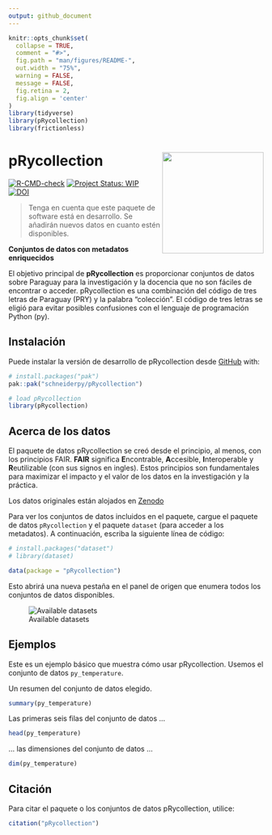 ```yaml
---
output: github_document
---
```


<!-- README.md is generated from README.Rmd. Please edit that file -->

```r
knitr::opts_chunk$set(
  collapse = TRUE,
  comment = "#>",
  fig.path = "man/figures/README-",
  out.width = "75%",
  warning = FALSE,
  message = FALSE,
  fig.retina = 2,
  fig.align = 'center'
)
library(tidyverse)
library(pRycollection)
library(frictionless)
```

# pRycollection <img src='man/figures/logo.png' align="right" height="150" style="float:right; height:200px;"/>

<!-- badges: start -->
[![R-CMD-check](https://github.com/schneiderpy/pRycollection/actions/workflows/R-CMD-check.yml/badge.svg)](https://github.com/schneiderpy/pRycollection/actions/workflows/R-CMD-check.yml)
[![Project Status: WIP](https://www.repostatus.org/badges/latest/wip.svg)](https://www.repostatus.org/#wip)
[![DOI](https://zenodo.org/badge/DOI/10.5281/zenodo.16744968.svg)](https://doi.org/10.5281/zenodo.16744968)

<!-- badges: end -->

> Tenga en cuenta que este paquete de software está en desarrollo.
Se añadirán nuevos datos en cuanto estén disponibles.


**Conjuntos de datos con metadatos enriquecidos**

El objetivo principal de **pRycollection** es proporcionar conjuntos de
datos sobre Paraguay para la investigación y la docencia que no son
fáciles de encontrar o acceder. pRycollection es una combinación del
código de tres letras de Paraguay (PRY) y la palabra "colección". El
código de tres letras se eligió para evitar posibles confusiones con el
lenguaje de programación Python (py).



## Instalación

Puede instalar la versión de desarrollo de pRycollection desde
[GitHub](https://github.com/schneiderpy) with:

```r
# install.packages("pak")
pak::pak("schneiderpy/pRycollection")

# load pRycollection
library(pRycollection)
```

## Acerca de los datos

El paquete de datos pRycollection se creó desde el principio, al menos,
con los principios FAIR. **FAIR** significa **E**ncontrable, **A**ccesible,
**I**nteroperable y **R**eutilizable (con sus signos en ingles). Estos
principios son fundamentales para maximizar el impacto y el valor de los
datos en la investigación y la práctica.

Los datos originales están alojados en [Zenodo](https://doi.org/10.5281/zenodo.16729963)

Para ver los conjuntos de datos incluidos en el paquete, cargue el
paquete de datos `pRycollection` y el paquete `dataset`
(para acceder a los metadatos). A continuación, escriba la siguiente
línea de código:

```r
# install.packages("dataset")
# library(dataset)

data(package = "pRycollection")
```

Esto abrirá una nueva pestaña en el panel de origen que enumera todos
los conjuntos de datos disponibles.

![Available datasets](man/figures/Pane_pRycollection_datasets.png)

## Ejemplos

Este es un ejemplo básico que muestra cómo usar pRycollection.
Usemos el conjunto de datos `py_temperature`.

Un resumen del conjunto de datos elegido.

```r
summary(py_temperature)
```

Las primeras seis filas del conjunto de datos ...

```r
head(py_temperature)
```

... las dimensiones del conjunto de datos ...

```r
dim(py_temperature)
```



## Citación

Para citar el paquete o los conjuntos de datos pRycollection, utilice:

```r
citation("pRycollection")
```



